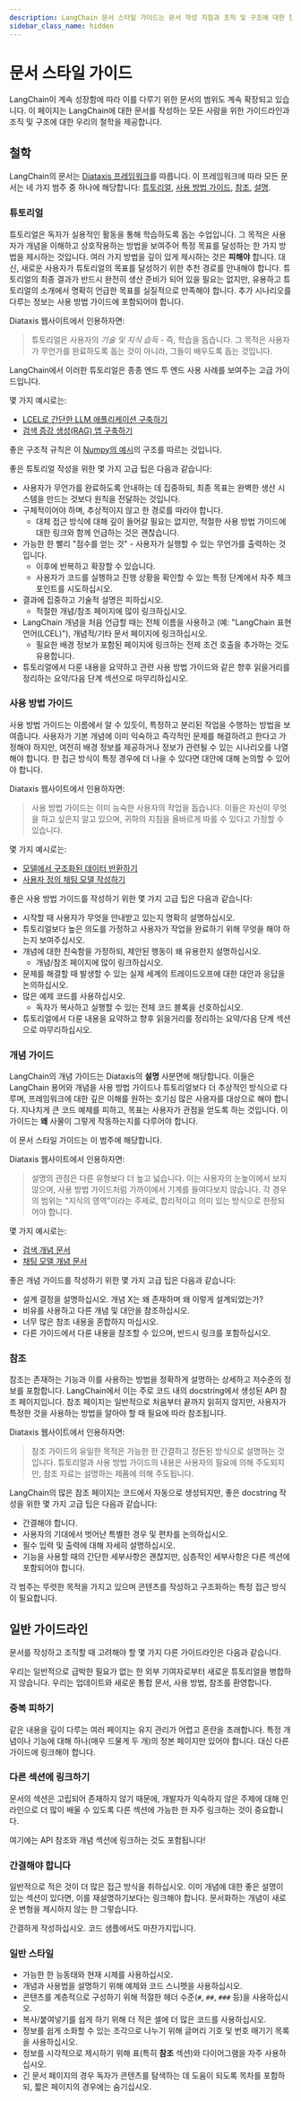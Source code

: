 ```yaml
---
description: LangChain 문서 스타일 가이드는 문서 작성 지침과 조직 및 구조에 대한 철학을 제공합니다. 다양한 문서 유형을 다룹니다.
sidebar_class_name: hidden
---
```


# 문서 스타일 가이드

LangChain이 계속 성장함에 따라 이를 다루기 위한 문서의 범위도 계속 확장되고 있습니다. 이 페이지는 LangChain에 대한 문서를 작성하는 모든 사람을 위한 가이드라인과 조직 및 구조에 대한 우리의 철학을 제공합니다.

## 철학

LangChain의 문서는 [Diataxis 프레임워크](https://diataxis.fr)를 따릅니다. 이 프레임워크에 따라 모든 문서는 네 가지 범주 중 하나에 해당합니다: [튜토리얼](/docs/contributing/documentation/style_guide/#tutorials), [사용 방법 가이드](/docs/contributing/documentation/style_guide/#how-to-guides), [참조](/docs/contributing/documentation/style_guide/#references), [설명](/docs/contributing/documentation/style_guide/#conceptual-guide).

### 튜토리얼

튜토리얼은 독자가 실용적인 활동을 통해 학습하도록 돕는 수업입니다. 그 목적은 사용자가 개념을 이해하고 상호작용하는 방법을 보여주어 특정 목표를 달성하는 한 가지 방법을 제시하는 것입니다. 여러 가지 방법을 깊이 있게 제시하는 것은 **피해야** 합니다. 대신, 새로운 사용자가 튜토리얼의 목표를 달성하기 위한 추천 경로를 안내해야 합니다. 튜토리얼의 최종 결과가 반드시 완전히 생산 준비가 되어 있을 필요는 없지만, 유용하고 튜토리얼의 소개에서 명확히 언급한 목표를 실질적으로 만족해야 합니다. 추가 시나리오를 다루는 정보는 사용 방법 가이드에 포함되어야 합니다.

Diataxis 웹사이트에서 인용하자면:

> 튜토리얼은 사용자의 *기술 및 지식 습득* - 즉, 학습을 돕습니다. 그 목적은 사용자가 무언가를 완료하도록 돕는 것이 아니라, 그들이 배우도록 돕는 것입니다.

LangChain에서 이러한 튜토리얼은 종종 엔드 투 엔드 사용 사례를 보여주는 고급 가이드입니다.

몇 가지 예시로는:

- [LCEL로 간단한 LLM 애플리케이션 구축하기](/docs/tutorials/llm_chain/)
- [검색 증강 생성(RAG) 앱 구축하기](/docs/tutorials/rag/)

좋은 구조적 규칙은 이 [Numpy의 예시](https://numpy.org/numpy-tutorials/content/tutorial-svd.html)의 구조를 따르는 것입니다.

좋은 튜토리얼 작성을 위한 몇 가지 고급 팁은 다음과 같습니다:

- 사용자가 무언가를 완료하도록 안내하는 데 집중하되, 최종 목표는 완벽한 생산 시스템을 만드는 것보다 원칙을 전달하는 것입니다.
- 구체적이어야 하며, 추상적이지 않고 한 경로를 따라야 합니다.
  - 대체 접근 방식에 대해 깊이 들어갈 필요는 없지만, 적절한 사용 방법 가이드에 대한 링크와 함께 언급하는 것은 괜찮습니다.
- 가능한 한 빨리 "점수를 얻는 것" - 사용자가 실행할 수 있는 무언가를 출력하는 것입니다.
  - 이후에 반복하고 확장할 수 있습니다.
  - 사용자가 코드를 실행하고 진행 상황을 확인할 수 있는 특정 단계에서 자주 체크포인트를 시도하십시오.
- 결과에 집중하고 기술적 설명은 피하십시오.
  - 적절한 개념/참조 페이지에 많이 링크하십시오.
- LangChain 개념을 처음 언급할 때는 전체 이름을 사용하고 (예: "LangChain 표현 언어(LCEL)"), 개념적/기타 문서 페이지에 링크하십시오.
  - 필요한 배경 정보가 포함된 페이지에 링크하는 전제 조건 호출을 추가하는 것도 유용합니다.
- 튜토리얼에서 다룬 내용을 요약하고 관련 사용 방법 가이드와 같은 향후 읽을거리를 정리하는 요약/다음 단계 섹션으로 마무리하십시오.

### 사용 방법 가이드

사용 방법 가이드는 이름에서 알 수 있듯이, 특정하고 분리된 작업을 수행하는 방법을 보여줍니다. 사용자가 기본 개념에 이미 익숙하고 즉각적인 문제를 해결하려고 한다고 가정해야 하지만, 여전히 배경 정보를 제공하거나 정보가 관련될 수 있는 시나리오를 나열해야 합니다. 한 접근 방식이 특정 경우에 더 나을 수 있다면 대안에 대해 논의할 수 있어야 합니다.

Diataxis 웹사이트에서 인용하자면:

> 사용 방법 가이드는 이미 능숙한 사용자의 작업을 돕습니다. 이들은 자신이 무엇을 하고 싶은지 알고 있으며, 귀하의 지침을 올바르게 따를 수 있다고 가정할 수 있습니다.

몇 가지 예시로는:

- [모델에서 구조화된 데이터 반환하기](/docs/how_to/structured_output/)
- [사용자 정의 채팅 모델 작성하기](/docs/how_to/custom_chat_model/)

좋은 사용 방법 가이드를 작성하기 위한 몇 가지 고급 팁은 다음과 같습니다:

- 시작할 때 사용자가 무엇을 안내받고 있는지 명확히 설명하십시오.
- 튜토리얼보다 높은 의도를 가정하고 사용자가 작업을 완료하기 위해 무엇을 해야 하는지 보여주십시오.
- 개념에 대한 친숙함을 가정하되, 제안된 행동이 왜 유용한지 설명하십시오.
  - 개념/참조 페이지에 많이 링크하십시오.
- 문제를 해결할 때 발생할 수 있는 실제 세계의 트레이드오프에 대한 대안과 응답을 논의하십시오.
- 많은 예제 코드를 사용하십시오.
  - 독자가 복사하고 실행할 수 있는 전체 코드 블록을 선호하십시오.
- 튜토리얼에서 다룬 내용을 요약하고 향후 읽을거리를 정리하는 요약/다음 단계 섹션으로 마무리하십시오.

### 개념 가이드

LangChain의 개념 가이드는 Diataxis의 **설명** 사분면에 해당합니다. 이들은 LangChain 용어와 개념을 사용 방법 가이드나 튜토리얼보다 더 추상적인 방식으로 다루며, 프레임워크에 대한 깊은 이해를 원하는 호기심 많은 사용자를 대상으로 해야 합니다. 지나치게 큰 코드 예제를 피하고, 목표는 사용자가 관점을 얻도록 하는 것입니다. 이 가이드는 **왜** 사물이 그렇게 작동하는지를 다루어야 합니다.

이 문서 스타일 가이드는 이 범주에 해당합니다.

Diataxis 웹사이트에서 인용하자면:

> 설명의 관점은 다른 유형보다 더 높고 넓습니다. 이는 사용자의 눈높이에서 보지 않으며, 사용 방법 가이드처럼 가까이에서 기계를 들여다보지 않습니다. 각 경우의 범위는 "지식의 영역"이라는 주제로, 합리적이고 의미 있는 방식으로 한정되어야 합니다.

몇 가지 예시로는:

- [검색 개념 문서](/docs/concepts/#retrieval)
- [채팅 모델 개념 문서](/docs/concepts/#chat-models)

좋은 개념 가이드를 작성하기 위한 몇 가지 고급 팁은 다음과 같습니다:

- 설계 결정을 설명하십시오. 개념 X는 왜 존재하며 왜 이렇게 설계되었는가?
- 비유를 사용하고 다른 개념 및 대안을 참조하십시오.
- 너무 많은 참조 내용을 혼합하지 마십시오.
- 다른 가이드에서 다룬 내용을 참조할 수 있으며, 반드시 링크를 포함하십시오.

### 참조

참조는 존재하는 기능과 이를 사용하는 방법을 정확하게 설명하는 상세하고 저수준의 정보를 포함합니다. LangChain에서 이는 주로 코드 내의 docstring에서 생성된 API 참조 페이지입니다. 참조 페이지는 일반적으로 처음부터 끝까지 읽히지 않지만, 사용자가 특정한 것을 사용하는 방법을 알아야 할 때 필요에 따라 참조됩니다.

Diataxis 웹사이트에서 인용하자면:

> 참조 가이드의 유일한 목적은 가능한 한 간결하고 정돈된 방식으로 설명하는 것입니다. 튜토리얼과 사용 방법 가이드의 내용은 사용자의 필요에 의해 주도되지만, 참조 자료는 설명하는 제품에 의해 주도됩니다.

LangChain의 많은 참조 페이지는 코드에서 자동으로 생성되지만, 좋은 docstring 작성을 위한 몇 가지 고급 팁은 다음과 같습니다:

- 간결해야 합니다.
- 사용자의 기대에서 벗어난 특별한 경우 및 편차를 논의하십시오.
- 필수 입력 및 출력에 대해 자세히 설명하십시오.
- 기능을 사용할 때의 간단한 세부사항은 괜찮지만, 심층적인 세부사항은 다른 섹션에 포함되어야 합니다.

각 범주는 뚜렷한 목적을 가지고 있으며 콘텐츠를 작성하고 구조화하는 특정 접근 방식이 필요합니다.

## 일반 가이드라인

문서를 작성하고 조직할 때 고려해야 할 몇 가지 다른 가이드라인은 다음과 같습니다.

우리는 일반적으로 급박한 필요가 없는 한 외부 기여자로부터 새로운 튜토리얼을 병합하지 않습니다. 우리는 업데이트와 새로운 통합 문서, 사용 방법, 참조를 환영합니다.

### 중복 피하기

같은 내용을 깊이 다루는 여러 페이지는 유지 관리가 어렵고 혼란을 초래합니다. 특정 개념이나 기능에 대해 하나(매우 드물게 두 개)의 정본 페이지만 있어야 합니다. 대신 다른 가이드에 링크해야 합니다.

### 다른 섹션에 링크하기

문서의 섹션은 고립되어 존재하지 않기 때문에, 개발자가 익숙하지 않은 주제에 대해 인라인으로 더 많이 배울 수 있도록 다른 섹션에 가능한 한 자주 링크하는 것이 중요합니다.

여기에는 API 참조와 개념 섹션에 링크하는 것도 포함됩니다!

### 간결해야 합니다

일반적으로 적은 것이 더 많은 접근 방식을 취하십시오. 이미 개념에 대한 좋은 설명이 있는 섹션이 있다면, 이를 재설명하기보다는 링크해야 합니다. 문서화하는 개념이 새로운 변형을 제시하지 않는 한 그렇습니다.

간결하게 작성하십시오. 코드 샘플에서도 마찬가지입니다.

### 일반 스타일

- 가능한 한 능동태와 현재 시제를 사용하십시오.
- 개념과 사용법을 설명하기 위해 예제와 코드 스니펫을 사용하십시오.
- 콘텐츠를 계층적으로 구성하기 위해 적절한 헤더 수준(`#`, `##`, `###` 등)을 사용하십시오.
- 복사/붙여넣기를 쉽게 하기 위해 더 적은 셀에 더 많은 코드를 사용하십시오.
- 정보를 쉽게 소화할 수 있는 조각으로 나누기 위해 글머리 기호 및 번호 매기기 목록을 사용하십시오.
- 정보를 시각적으로 제시하기 위해 표(특히 **참조** 섹션)와 다이어그램을 자주 사용하십시오.
- 긴 문서 페이지의 경우 독자가 콘텐츠를 탐색하는 데 도움이 되도록 목차를 포함하되, 짧은 페이지의 경우에는 숨기십시오.